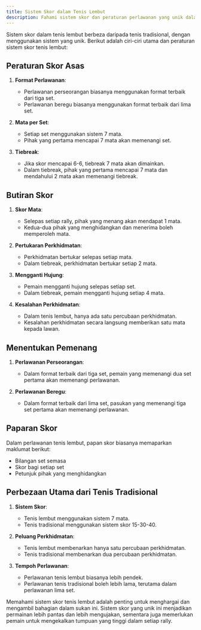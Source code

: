 ```yaml
---
title: Sistem Skor dalam Tenis Lembut
description: Fahami sistem skor dan peraturan perlawanan yang unik dalam tenis lembut.
---
```


Sistem skor dalam tenis lembut berbeza daripada tenis tradisional, dengan menggunakan sistem yang unik. Berikut adalah ciri-ciri utama dan peraturan sistem skor tenis lembut:

## Peraturan Skor Asas

1. **Format Perlawanan**:
   - Perlawanan perseorangan biasanya menggunakan format terbaik dari tiga set.
   - Perlawanan beregu biasanya menggunakan format terbaik dari lima set.

2. **Mata per Set**:
   - Setiap set menggunakan sistem 7 mata.
   - Pihak yang pertama mencapai 7 mata akan memenangi set.

3. **Tiebreak**:
   - Jika skor mencapai 6-6, tiebreak 7 mata akan dimainkan.
   - Dalam tiebreak, pihak yang pertama mencapai 7 mata dan mendahului 2 mata akan memenangi tiebreak.

## Butiran Skor

1. **Skor Mata**:
   - Selepas setiap rally, pihak yang menang akan mendapat 1 mata.
   - Kedua-dua pihak yang menghidangkan dan menerima boleh memperoleh mata.

2. **Pertukaran Perkhidmatan**:
   - Perkhidmatan bertukar selepas setiap mata.
   - Dalam tiebreak, perkhidmatan bertukar setiap 2 mata.

3. **Mengganti Hujung**:
   - Pemain mengganti hujung selepas setiap set.
   - Dalam tiebreak, pemain mengganti hujung setiap 4 mata.

4. **Kesalahan Perkhidmatan**:
   - Dalam tenis lembut, hanya ada satu percubaan perkhidmatan.
   - Kesalahan perkhidmatan secara langsung memberikan satu mata kepada lawan.

## Menentukan Pemenang

1. **Perlawanan Perseorangan**:
   - Dalam format terbaik dari tiga set, pemain yang memenangi dua set pertama akan memenangi perlawanan.

2. **Perlawanan Beregu**:
   - Dalam format terbaik dari lima set, pasukan yang memenangi tiga set pertama akan memenangi perlawanan.

## Paparan Skor

Dalam perlawanan tenis lembut, papan skor biasanya memaparkan maklumat berikut:

- Bilangan set semasa
- Skor bagi setiap set
- Petunjuk pihak yang menghidangkan

## Perbezaan Utama dari Tenis Tradisional

1. **Sistem Skor**:
   - Tenis lembut menggunakan sistem 7 mata.
   - Tenis tradisional menggunakan sistem skor 15-30-40.

2. **Peluang Perkhidmatan**:
   - Tenis lembut membenarkan hanya satu percubaan perkhidmatan.
   - Tenis tradisional membenarkan dua percubaan perkhidmatan.

3. **Tempoh Perlawanan**:
   - Perlawanan tenis lembut biasanya lebih pendek.
   - Perlawanan tenis tradisional boleh lebih lama, terutama dalam perlawanan lima set.

Memahami sistem skor tenis lembut adalah penting untuk menghargai dan mengambil bahagian dalam sukan ini. Sistem skor yang unik ini menjadikan permainan lebih pantas dan lebih mengujakan, sementara juga memerlukan pemain untuk mengekalkan tumpuan yang tinggi dalam setiap rally.
